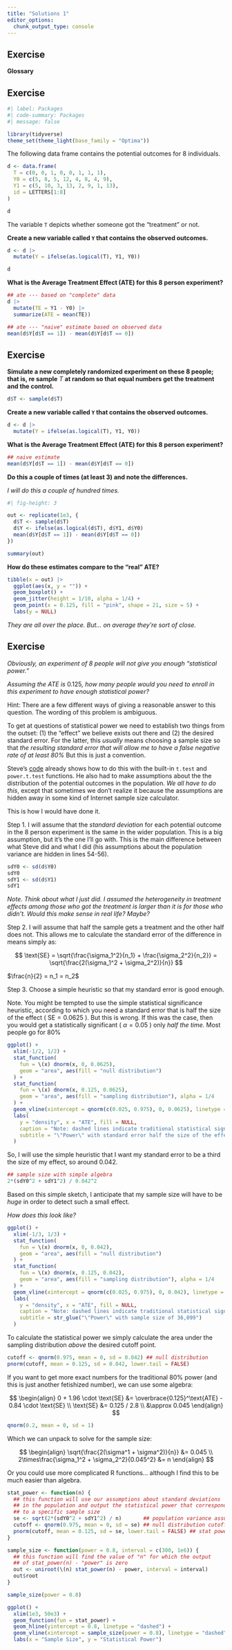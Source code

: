 ```yaml
---
title: "Solutions 1"
editor_options: 
  chunk_output_type: console
---
```


## Exercise {#sec-glossary}

**Glossary**

## Exercise

```r
#| label: Packages
#| code-summary: Packages
#| message: false

library(tidyverse)
theme_set(theme_light(base_family = "Optima"))
```

The following data frame contains the potential outcomes for 8 individuals.

```r
d <- data.frame(
  T = c(0, 0, 1, 0, 0, 1, 1, 1),
  Y0 = c(5, 8, 5, 12, 4, 8, 4, 9),
  Y1 = c(5, 10, 3, 13, 2, 9, 1, 13), 
  id = LETTERS[1:8]
)

d
```

The variable `T` depicts whether someone got the "treatment" or not.

**Create a new variable called `Y` that contains the observed outcomes.**

```r
d <- d |> 
  mutate(Y = ifelse(as.logical(T), Y1, Y0))

d
```

**What is the Average Treatment Effect (ATE) for this 8 person experiment?**

```r
## ate --- based on "complete" data
d |> 
  mutate(TE = Y1 - Y0) |> 
  summarize(ATE = mean(TE))

## ate --- "naive" estimate based on observed data
mean(d$Y[d$T == 1]) - mean(d$Y[d$T == 0])
```

## Exercise

**Simulate a new completely randomized experiment on these 8 people; that is, re sample** $T$ **at random so that equal numbers get the treatment and the control.**

```r
d$T <- sample(d$T)
```

**Create a new variable called `Y` that contains the observed outcomes.**

```r
d <- d |> 
  mutate(Y = ifelse(as.logical(T), Y1, Y0))
```

**What is the Average Treatment Effect (ATE) for this 8 person experiment?**

```r
## naive estimate
mean(d$Y[d$T == 1]) - mean(d$Y[d$T == 0])
```

**Do this a couple of times (at least 3) and note the differences.**

*I will do this a couple of hundred times.*

```r
#| fig-height: 3

out <- replicate(1e3, {
  d$T <- sample(d$T)
  d$Y <- ifelse(as.logical(d$T), d$Y1, d$Y0)
  mean(d$Y[d$T == 1]) - mean(d$Y[d$T == 0])
})

summary(out)
```

**How do these estimates compare to the "real" ATE?**

```r
tibble(x = out) |> 
  ggplot(aes(x, y = "")) + 
  geom_boxplot() + 
  geom_jitter(height = 1/10, alpha = 1/4) + 
  geom_point(x = 0.125, fill = "pink", shape = 21, size = 5) +
  labs(y = NULL)
```

*They are all over the place. But... on average they're sort of close.*

## Exercise

*Obviously, an experiment of 8 people will not give you enough "statistical power."*

*Assuming the ATE is* $0.125$*, how many people would you need to enroll in this experiment to have enough statistical power?*

::: callout-tip
Hint: There are a few different ways of giving a reasonable answer to this question. The wording of this problem is ambiguous.
:::

To get at questions of statistical power we need to establish two things from the outset: (1) the "effect" we believe exists out there and (2) the desired standard error. For the latter, this *usually* means choosing a sample size so that *the resulting standard error that will allow me to have a false negative rate of at least 80%* But this is just a convention.

Steve's [code](https://github.com/vaiseys/soc-stats-2/blob/main/demos/week-02.R) already shows how to do this with the built-in `t.test` and `power.t.test` functions. He also had to make assumptions about the the distribution of the potential outcomes in the population. *We all have to do this*, except that sometimes we don't realize it because the assumptions are hidden away in some kind of Internet sample size calculator.

This is how I would have done it.

Step 1. I will assume that the *standard deviation* for each potential outcome in the 8 person experiment is the same in the wider population. This is a big assumption, but it's the one I'll go with. This is the main difference between what Steve did and what I did (his assumptions about the population variance are hidden in lines 54-56).

```r
sdY0 <- sd(d$Y0)
sdY0
sdY1 <- sd(d$Y1)
sdY1
```

*Note. Think about what I just did. I assumed the heterogeneity in treatment effects among those who got the treatment is larger than it is for those who didn't. Would this make sense in real life? Maybe?*

Step 2. I will assume that half the sample gets a treatment and the other half does not. This allows me to calculate the standard error of the difference in means simply as:

$$
\text{SE} = \sqrt{\frac{\sigma_1^2}{n_1} + \frac{\sigma_2^2}{n_2}} = \sqrt{\frac{2(\sigma_1^2 + \sigma_2^2)}{n}}
$$

<aside>

$\frac{n}{2} = n_1 = n_2$

</aside>

Step 3. Choose a simple heuristic so that my standard error is good enough.

::: callout-warning
Note. You might be tempted to use the simple statistical significance heuristic, according to which you need a standard error that is half the size of the effect ( $\text{SE} = 0.0625$ ). But this is wrong. If this was the case, then you would get a statistically significant ( $\alpha = 0.05$ ) only *half the time.* Most people go for 80%

```r
ggplot() + 
  xlim(-1/2, 1/2) + 
  stat_function(
    fun = \(x) dnorm(x, 0, 0.0625), 
    geom = "area", aes(fill = "null distribution")
  ) + 
  stat_function(
    fun = \(x) dnorm(x, 0.125, 0.0625), 
    geom = "area", aes(fill = "sampling distribution"), alpha = 1/4
  ) + 
  geom_vline(xintercept = qnorm(c(0.025, 0.975), 0, 0.0625), linetype = "dashed") + 
  labs(
    y = "density", x = "ATE", fill = NULL,
    caption = "Note: dashed lines indicate traditional statistical significance break points",
    subtitle = "\"Power\" with standard error half the size of the effect"
  )
```
:::

So, I will use the simple heuristic that I want my standard error to be a third the size of my effect, so around 0.042.

```r
## sample size with simple algebra
2*(sdY0^2 + sdY1^2) / 0.042^2 
```

Based on this simple sketch, I anticipate that my sample size will have to be *huge* in order to detect such a small effect.

*How does this look like?*

```r
ggplot() + 
  xlim(-1/3, 1/3) + 
  stat_function(
    fun = \(x) dnorm(x, 0, 0.042), 
    geom = "area", aes(fill = "null distribution")
  ) + 
  stat_function(
    fun = \(x) dnorm(x, 0.125, 0.042), 
    geom = "area", aes(fill = "sampling distribution"), alpha = 1/4
  ) + 
  geom_vline(xintercept = qnorm(c(0.025, 0.975), 0, 0.042), linetype = "dashed") +
  labs(
    y = "density", x = "ATE", fill = NULL,
    caption = "Note: dashed lines indicate traditional statistical significance break points",
    subtitle = str_glue("\"Power\" with sample size of 36,099")
  )
```

To calculate the statistical power we simply calculate the area under the sampling distribution *above* the desired cutoff point.

```r
cutoff <- qnorm(0.975, mean = 0, sd = 0.042) ## null distribution
pnorm(cutoff, mean = 0.125, sd = 0.042, lower.tail = FALSE)
```

If you want to get more exact numbers for the traditional 80% power (and this is just another fetishized number), we can use some algebra:

$$
\begin{align}
0 + 1.96 \cdot \text{SE} &= \overbrace{0.125}^\text{ATE} - 0.84 \cdot \text{SE} \\
\text{SE} &=  0.125 / 2.8 \\ &\approx 0.045
\end{align}
$$

<aside>

```r
qnorm(0.2, mean = 0, sd = 1)
```

</aside>

Which we can unpack to solve for the sample size:

$$
\begin{align}
\sqrt{\frac{2(\sigma^1 + \sigma^2)}{n}} &= 0.045 \\
2\times\frac{\sigma_1^2 + \sigma_2^2}{0.045^2} &= n
\end{align}
$$

Or you could use more complicated R functions... although I find this to be much easier than algebra.

```r
stat_power <- function(n) {
  ## this function will use our assumptions about standard deviations 
  ## in the population and output the statistical power that corresponds
  ## to a specific sample size
  se <- sqrt(2*(sdY0^2 + sdY1^2) / n)       ## population variance assumption
  cutoff <- qnorm(0.975, mean = 0, sd = se) ## null distribution cutoff
  pnorm(cutoff, mean = 0.125, sd = se, lower.tail = FALSE) ## stat power
}

sample_size <- function(power = 0.8, interval = c(300, 1e6)) {
  ## this function will find the value of "n" for which the output
  ## of stat_power(n) - "power" is zero
  out <- uniroot(\(n) stat_power(n) - power, interval = interval)
  out$root
}

sample_size(power = 0.8)

ggplot() + 
  xlim(1e3, 50e3) + 
  geom_function(fun = stat_power) + 
  geom_hline(yintercept = 0.8, linetype = "dashed") + 
  geom_vline(xintercept = sample_size(power = 0.8), linetype = "dashed") + 
  labs(x = "Sample Size", y = "Statistical Power") 
```
